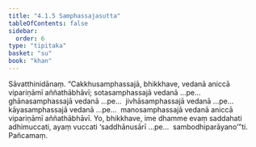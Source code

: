 ```yaml
---
title: "4.1.5 Samphassajasutta"
tableOfContents: false
sidebar:
  order: 6
type: "tipitaka"
basket: "su"
book: "khan"
---
```



<DynamicBreadcrumb />

<Division number="306" book="khan" bookNo="13" page="187">

<Paragraph number="1051" book="khan">
Sāvatthinidānaṃ. “Cakkhusamphassajā, bhikkhave, vedanā aniccā vipariṇāmī aññathābhāvī; sotasamphassajā vedanā …pe…  ghānasamphassajā vedanā …pe…  jivhāsamphassajā vedanā …pe…  kāyasamphassajā vedanā …pe…  manosamphassajā vedanā aniccā vipariṇāmī aññathābhāvī. Yo, bhikkhave, ime dhamme evaṃ saddahati adhimuccati, ayaṃ vuccati ‘saddhānusārī …pe…  sambodhiparāyano’”ti.

</Paragraph>
</Division>

<Paragraph number="1052" type="center" book="khan">
Pañcamaṃ.
</Paragraph>